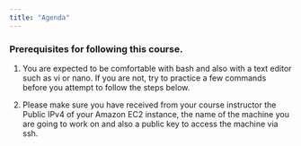 ```yaml
---
title: "Agenda"
---
```


### Prerequisites for following this course.

1.  You are expected to be comfortable with bash and also with a text editor such as vi or nano. If you are not, try to practice a few commands before you attempt to follow the steps below.

2.  Please make sure you have received from your course instructor the Public IPv4 of your Amazon EC2 instance, the name of the machine you are going to work on and also a public key to access the machine via ssh.

#### 
